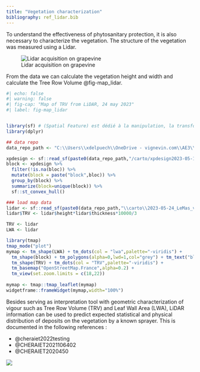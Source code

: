 ```yaml
---
title: "Vegetation characterization"
bibliography: ref_lidar.bib
---
```


To understand the effectiveness of phytosanitary protection, it is also necessary to characterize the vegetation. The structure of the vegetation was measured using a Lidar.

![Lidar acquisition on grapevine](lidar.png)

From the data we can calculate the vegetation height and width and calculate the Tree Row Volume @fig-map_lidar.

```r
#| echo: false
#| warning: false
#| fig-cap: "Map of TRV from LiDAR, 24 may 2023"
#| label: fig-map_lidar


library(sf) # (Spatial Feature) est dédié à la manipulation, la transformation et l’analyse de données spatiales. A la manière du Tidyverse, il combine les fonctionnalités de {sp}, {rgeos} et {rgdal} dans un package.
library(dplyr)

## data repo
data_repo_path <- "C:\\Users\\xdelpuech\\OneDrive - vignevin.com\\AE3\\ProjetsEnCours\\BIOSPRAYTECH\\03_DATA\\biospraytech2023\\data"

xpdesign <- sf::read_sf(paste0(data_repo_path,"/carto/xpdesign2023-05-11.shp"))
block <- xpdesign %>%
  filter(!is.na(bloc)) %>%
  mutate(block = paste("block",bloc)) %>%
  group_by(block) %>%
  summarize(block=unique(block)) %>%
  sf::st_convex_hull()

### load map data
lidar <- sf::read_sf(paste0(data_repo_path,"\\carto\\2023-05-24_LeMas_vegetatives.gpkg"))
lidar$TRV <- lidar$height*lidar$thickness*10000/3

TRV <- lidar
LWA <- lidar

library(tmap)
tmap_mode("plot")
mymap <- tm_shape(LWA) + tm_dots(col = "lwa",palette="-viridis") + 
  tm_shape(block) + tm_polygons(alpha=0,lwd=1,col="grey") + tm_text("block") +
  tm_shape(TRV) + tm_dots(col = "TRV",palette="-viridis") +
  tm_basemap("OpenStreetMap.France",alpha=0.2) +
  tm_view(set.zoom.limits = c(18,22))
 
mymap <- tmap::tmap_leaflet(mymap) 
widgetframe::frameWidget(mymap,width="100%")
```

Besides serving as interpretation tool with geometric characterization of vigour such as Tree Row Volume (TRV) and Leaf Wall Area (LWA), LiDAR information can be used to predict expected statistical and physical distribution of deposits on the vegetation by a known sprayer. This is documented in the following references :

-   @cheraiet2022testing
-   @CHERAIET2021106402
-   @CHERAIET2020450

![](logoUMT.png)

